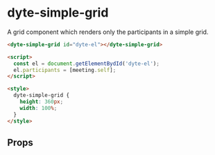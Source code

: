 # dyte-simple-grid

A grid component which renders only the participants in a simple grid.

```html
<dyte-simple-grid id="dyte-el"></dyte-simple-grid>

<script>
  const el = document.getElementBydId('dyte-el');
  el.participants = [meeting.self];
</script>

<style>
  dyte-simple-grid {
    height: 360px;
    width: 100%;
  }
</style>
```

## Props

<PropsTable of="dyte-simple-grid" />
